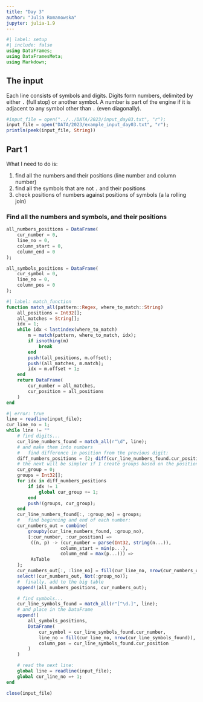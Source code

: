 ```yaml
---
title: "Day 3"
author: "Julia Romanowska"
jupyter: julia-1.9
---
```


```julia
#| label: setup
#| include: false
using DataFrames;
using DataFramesMeta;
using Markdown;
```

## The input

Each line consists of symbols and digits. Digits form numbers, delimited by
either `.` (full stop) or another symbol. A number is part of the engine if
it is adjacent to any symbol other than `.` (even diagonally).

```julia
#input_file = open("../../DATA/2023/input_day03.txt", "r");
input_file = open("DATA/2023/example_input_day03.txt", "r");
println(peek(input_file, String))
```

## Part 1

What I need to do is:

1. find all the numbers and their positions (line number and column number)
2. find all the symbols that are not `.` and their positions
3. check positions of numbers against positions of symbols (a la rolling join)

### Find all the numbers and symbols, and their positions

```julia
all_numbers_positions = DataFrame(
    cur_number = 0,
    line_no = 0,
    column_start = 0,
    column_end = 0
);

all_symbols_positions = DataFrame(
    cur_symbol = 0,
    line_no = 0,
    column_pos = 0
);
```

```julia
#| label: match_function
function match_all(pattern::Regex, where_to_match::String)
    all_positions = Int32[];
    all_matches = String[];
    idx = 1;
    while idx < lastindex(where_to_match)
        m = match(pattern, where_to_match, idx);
        if isnothing(m)
            break
        end
        push!(all_positions, m.offset);
        push!(all_matches, m.match);
        idx = m.offset + 1;
    end
    return DataFrame(
        cur_number = all_matches,
        cur_position = all_positions
    )
end
```

```julia
#| error: true
line = readline(input_file);
cur_line_no = 1;
while line != ""
    # find digits...
    cur_line_numbers_found = match_all(r"\d", line);
    # and make them into numbers
    #   find difference in position from the previous digit:
    diff_numbers_positions = [2; diff(cur_line_numbers_found.cur_position)];
    # the next will be simpler if I create groups based on the position
    cur_group = 0;
    groups = Int32[];
    for idx in diff_numbers_positions
        if idx != 1
            global cur_group += 1;
        end
        push!(groups, cur_group);
    end
    cur_line_numbers_found[:, :group_no] = groups;
    #   find beginning and end of each number:
    cur_numbers_out = combine(
        groupby(cur_line_numbers_found, :group_no),
        [:cur_number, :cur_position] =>
         ((n, p) -> (cur_number = parse(Int32, string(n...)),
                    column_start = min(p...),
                    column_end = max(p...))) =>
         AsTable
    );
    cur_numbers_out[:, :line_no] = fill(cur_line_no, nrow(cur_numbers_out));
    select!(cur_numbers_out, Not(:group_no));
    #  finally, add to the big table
    append!(all_numbers_positions, cur_numbers_out);

    # find symbols...
    cur_line_symbols_found = match_all(r"[^\d.]", line);
    # and place in the DataFrame
    append!(
        all_symbols_positions,
        DataFrame(
            cur_symbol = cur_line_symbols_found.cur_number,
            line_no = fill(cur_line_no, nrow(cur_line_symbols_found)),
            column_pos = cur_line_symbols_found.cur_position
        )
    )

    # read the next line:
    global line = readline(input_file);
    global cur_line_no =+ 1;
end

close(input_file)
```
